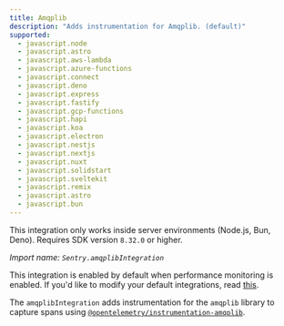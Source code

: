 ```yaml
---
title: Amqplib
description: "Adds instrumentation for Amqplib. (default)"
supported:
  - javascript.node
  - javascript.astro
  - javascript.aws-lambda
  - javascript.azure-functions
  - javascript.connect
  - javascript.deno
  - javascript.express
  - javascript.fastify
  - javascript.gcp-functions
  - javascript.hapi
  - javascript.koa
  - javascript.electron
  - javascript.nestjs
  - javascript.nextjs
  - javascript.nuxt
  - javascript.solidstart
  - javascript.sveltekit
  - javascript.remix
  - javascript.astro
  - javascript.bun
---
```


<Alert level="info">

This integration only works inside server environments (Node.js, Bun, Deno). Requires SDK version `8.32.0` or higher.

</Alert>

_Import name: `Sentry.amqplibIntegration`_

This integration is enabled by default when performance monitoring is enabled. If you'd like to modify your default integrations, read [this](./../#modifying-default-integrations).

The `amqplibIntegration` adds instrumentation for the `amqplib` library to capture spans using [`@opentelemetry/instrumentation-amqplib`](https://www.npmjs.com/package/@opentelemetry/instrumentation-amqplib).
